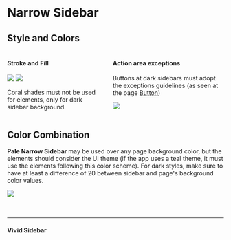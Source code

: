 

<Meta title="Navigation/Narrow Sidebar/Style and Colors" component={NarrowSidebar} />

<div class="docs-title">
  <div>
    <h1 class="docs-title__text">Narrow Sidebar</h1>
  </div>
</div>

<div class="docs-content">

<h2>Style and Colors</h2>
<div class="columns">
      <div class="column">
        <h4>Stroke and Fill</h4>
        <tbody> 
          <tr>
            <td>
            <img src="docs/narrow-sidebar/stroke-fill-nside.png" />
            </td>
            <td>
            <img src="docs/narrow-sidebar/exception-nside.png" />
            </td>
          </tr>
        </tbody>
              <p>
              Coral shades must not be used for elements, only for dark sidebar background.
              </p>
    </div>
      <div class="column">
        <h4>Action area exceptions </h4>
        <p>
        Buttons at dark sidebars must adopt the exceptions guidelines (as seen at the page  
        <a href="https://labstorybook-master.netlify.app/?path=/docs/components-button--default-button"> Button</a>)
        </p>
         <img src="docs/narrow-sidebar/colors-nside.png" />
    </div>
</div>

<h2>Color Combination</h2>   
<p>
<strong>Pale Narrow Sidebar </strong> may be used over any page background color, but the elements should consider the UI theme 
(if the app uses a teal theme, it must use the elements following this color scheme). For dark styles, make sure to have 
at least a difference of 20 between sidebar and page's background color values.
</p>
<img src="docs/narrow-sidebar/combinations-nside.png" />
<br /><br /><br />
<hr />
<h4>Vivid Sidebar</h4>

  <Preview>
    <Story name="Sidebar">
      <Fragment>
          <div className="lab-narrow-sidebar--stories">
          <NarrowSidebar withScroll color="mineral" vivid >
            <Header >
              <Logotype altText="User photo" />
              <Collapse />
            </Header>
            <Body  >
              <Item icon="calendar" label="Teste" />
              <Item icon="coin" label="Teste" />
              <Item icon="wallet" label="Teste" />
              <Item icon="wallet" label="Teste" />
              <Item icon="wallet" label="Teste" />
              <Item icon="wallet" label="Teste" />
              <Item icon="wallet" label="Teste" />
              <Item icon="wallet" label="Teste" />
              <Item icon="wallet" label="Teste" />
              <Item icon="wallet" label="Teste" />
            </Body>
            <Footer>
              <UserAvatar altText="User photo" caption="Cool guy"/>
              <FooterButton icon="key" label="Password"/>
              <FooterButton icon="logout" label="Logout" />
            </Footer>
          </NarrowSidebar>
        </div>
        <div className="lab-narrow-sidebar--stories">
          <NarrowSidebar withScroll color="teal" vivid >
            <Header >
              <Logotype altText="User photo" />
              <Collapse />
            </Header>
            <Body  >
              <Item icon="calendar" label="Teste" />
              <Item icon="coin" label="Teste" />
              <Item icon="wallet" label="Teste" />
              <Item icon="wallet" label="Teste" />
              <Item icon="wallet" label="Teste" />
              <Item icon="wallet" label="Teste" />
              <Item icon="wallet" label="Teste" />
              <Item icon="wallet" label="Teste" />
              <Item icon="wallet" label="Teste" />
              <Item icon="wallet" label="Teste" />
            </Body>
            <Footer>
              <UserAvatar altText="User photo" caption="Cool guy"/>
              <FooterButton icon="key" label="Password"/>
              <FooterButton icon="logout" label="Logout" />
            </Footer>
          </NarrowSidebar>
        </div>
        <div className="lab-narrow-sidebar--stories">
          <NarrowSidebar withScroll color="coral" vivid >
            <Header >
              <Logotype altText="User photo" />
              <Collapse />
            </Header>
            <Body  >
              <Item icon="calendar" label="Teste" />
              <Item icon="coin" label="Teste" />
              <Item icon="wallet" label="Teste" />
              <Item icon="wallet" label="Teste" />
              <Item icon="wallet" label="Teste" />
              <Item icon="wallet" label="Teste" />
              <Item icon="wallet" label="Teste" />
              <Item icon="wallet" label="Teste" />
              <Item icon="wallet" label="Teste" />
              <Item icon="wallet" label="Teste" />
            </Body>
            <Footer>
              <UserAvatar altText="User photo" caption="Cool guy"/>
              <FooterButton icon="key" label="Password"/>
              <FooterButton icon="logout" label="Logout" />
            </Footer>
          </NarrowSidebar>
        </div>
        <div className="lab-narrow-sidebar--stories">
          <NarrowSidebar withScroll color="purple" vivid >
            <Header >
              <Logotype altText="User photo" />
              <Collapse />
            </Header>
            <Body  >
              <Item icon="calendar" label="Teste" />
              <Item icon="coin" label="Teste" />
              <Item icon="wallet" label="Teste" />
              <Item icon="wallet" label="Teste" />
              <Item icon="wallet" label="Teste" />
              <Item icon="wallet" label="Teste" />
              <Item icon="wallet" label="Teste" />
              <Item icon="wallet" label="Teste" />
              <Item icon="wallet" label="Teste" />
              <Item icon="wallet" label="Teste" />
            </Body>
            <Footer>
              <UserAvatar altText="User photo" caption="Cool guy"/>
              <FooterButton icon="key" label="Password"/>
              <FooterButton icon="logout" label="Logout" />
            </Footer>
          </NarrowSidebar>
        </div>
      </Fragment>
    </Story>
  </Preview>


</div>
